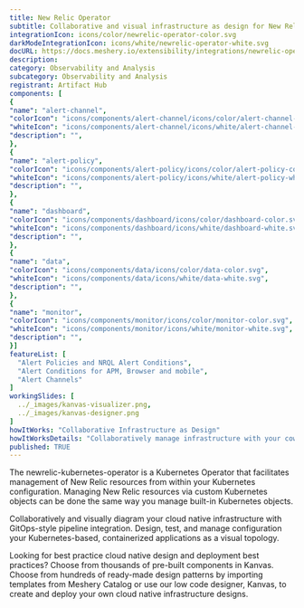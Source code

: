 ```yaml
---
title: New Relic Operator
subtitle: Collaborative and visual infrastructure as design for New Relic Operator
integrationIcon: icons/color/newrelic-operator-color.svg
darkModeIntegrationIcon: icons/white/newrelic-operator-white.svg
docURL: https://docs.meshery.io/extensibility/integrations/newrelic-operator
description: 
category: Observability and Analysis
subcategory: Observability and Analysis
registrant: Artifact Hub
components: [
{
"name": "alert-channel",
"colorIcon": "icons/components/alert-channel/icons/color/alert-channel-color.svg",
"whiteIcon": "icons/components/alert-channel/icons/white/alert-channel-white.svg",
"description": "",
},
{
"name": "alert-policy",
"colorIcon": "icons/components/alert-policy/icons/color/alert-policy-color.svg",
"whiteIcon": "icons/components/alert-policy/icons/white/alert-policy-white.svg",
"description": "",
},
{
"name": "dashboard",
"colorIcon": "icons/components/dashboard/icons/color/dashboard-color.svg",
"whiteIcon": "icons/components/dashboard/icons/white/dashboard-white.svg",
"description": "",
},
{
"name": "data",
"colorIcon": "icons/components/data/icons/color/data-color.svg",
"whiteIcon": "icons/components/data/icons/white/data-white.svg",
"description": "",
},
{
"name": "monitor",
"colorIcon": "icons/components/monitor/icons/color/monitor-color.svg",
"whiteIcon": "icons/components/monitor/icons/white/monitor-white.svg",
"description": "",
}]
featureList: [
  "Alert Policies and NRQL Alert Conditions",
  "Alert Conditions for APM, Browser and mobile",
  "Alert Channels"
]
workingSlides: [
  ../_images/kanvas-visualizer.png,
  ../_images/kanvas-designer.png
]
howItWorks: "Collaborative Infrastructure as Design"
howItWorksDetails: "Collaboratively manage infrastructure with your coworkers synchronously sharing the same designs."
published: TRUE
---
```

<p>
The newrelic-kubernetes-operator is a Kubernetes Operator that facilitates management of New Relic resources from within your Kubernetes configuration. Managing New Relic resources via custom Kubernetes objects can be done the same way you manage built-in Kubernetes objects.
</p>
<p>
    Collaboratively and visually diagram your cloud native infrastructure with GitOps-style pipeline integration. Design, test, and manage configuration your Kubernetes-based, containerized applications as a visual topology.
</p>
<p>
    Looking for best practice cloud native design and deployment best practices? Choose from thousands of pre-built components in Kanvas. Choose from hundreds of ready-made design patterns by importing templates from Meshery Catalog or use our low code designer, Kanvas, to create and deploy your own cloud native infrastructure designs.
</p>
